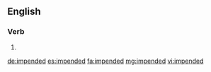 ==English==

===Verb===
{{head|en}}

# {{en-past of|impend}}

[[de:impended]]
[[es:impended]]
[[fa:impended]]
[[mg:impended]]
[[vi:impended]]